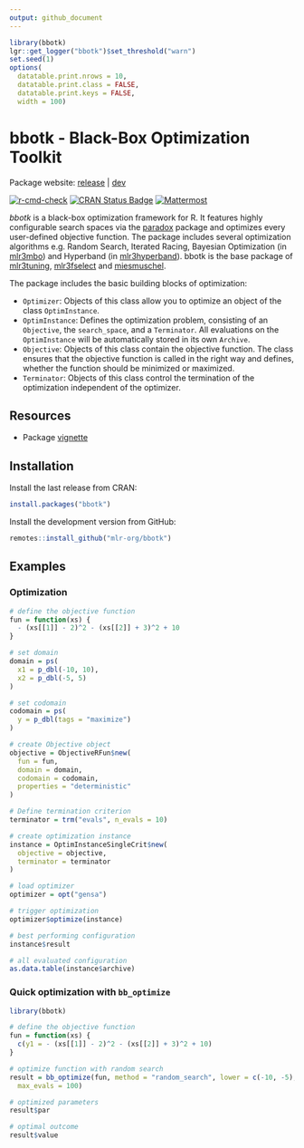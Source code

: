 ```yaml
---
output: github_document
---
```


```r
library(bbotk)
lgr::get_logger("bbotk")$set_threshold("warn")
set.seed(1)
options(
  datatable.print.nrows = 10,
  datatable.print.class = FALSE,
  datatable.print.keys = FALSE,
  width = 100)
```

# bbotk - Black-Box Optimization Toolkit

Package website: [release](https://bbotk.mlr-org.com/) | [dev](https://bbotk.mlr-org.com/dev/)

<!-- badges: start -->
[![r-cmd-check](https://github.com/mlr-org/bbotk/actions/workflows/r-cmd-check.yml/badge.svg)](https://github.com/mlr-org/bbotk/actions/workflows/r-cmd-check.yml)
[![CRAN Status Badge](https://www.r-pkg.org/badges/version-ago/bbotk)](https://cran.r-project.org/package=bbotk)
[![Mattermost](https://img.shields.io/badge/chat-mattermost-orange.svg)](https://lmmisld-lmu-stats-slds.srv.mwn.de/mlr_invite/)
<!-- badges: end -->

*bbotk* is a black-box optimization framework for R.
It features highly configurable search spaces via the [paradox](https://github.com/mlr-org/paradox) package and optimizes every user-defined objective function.
The package includes several optimization algorithms e.g. Random Search, Iterated Racing, Bayesian Optimization (in [mlr3mbo](https://github.com/mlr-org/mlr3mbo)) and Hyperband (in [mlr3hyperband](https://github.com/mlr-org/mlr3hyperband)).
bbotk is the base package of [mlr3tuning](https://github.com/mlr-org/mlr3tuning), [mlr3fselect](https://github.com/mlr-org/mlr3fselect) and [miesmuschel](https://github.com/mlr-org/miesmuschel).

The package includes the basic building blocks of optimization:

* `Optimizer`: Objects of this class allow you to optimize an object of the class `OptimInstance`.
* `OptimInstance`: Defines the optimization problem, consisting of an `Objective`, the `search_space`, and a `Terminator`.
   All evaluations on the `OptimInstance` will be automatically stored in its own `Archive`.
* `Objective`: Objects of this class contain the objective function.
   The class ensures that the objective function is called in the right way and defines, whether the function should be minimized or maximized.
* `Terminator`: Objects of this class control the termination of the optimization independent of the optimizer.

## Resources

* Package [vignette](https://CRAN.R-project.org/package=bbotk/vignettes/bbotk.html)

## Installation

Install the last release from CRAN:

```r
install.packages("bbotk")
```

Install the development version from GitHub:

```r
remotes::install_github("mlr-org/bbotk")
```

## Examples

### Optimization

```r
# define the objective function
fun = function(xs) {
  - (xs[[1]] - 2)^2 - (xs[[2]] + 3)^2 + 10
}

# set domain
domain = ps(
  x1 = p_dbl(-10, 10),
  x2 = p_dbl(-5, 5)
)

# set codomain
codomain = ps(
  y = p_dbl(tags = "maximize")
)

# create Objective object
objective = ObjectiveRFun$new(
  fun = fun,
  domain = domain,
  codomain = codomain,
  properties = "deterministic"
)

# Define termination criterion
terminator = trm("evals", n_evals = 10)

# create optimization instance
instance = OptimInstanceSingleCrit$new(
  objective = objective,
  terminator = terminator
)

# load optimizer
optimizer = opt("gensa")

# trigger optimization
optimizer$optimize(instance)

# best performing configuration
instance$result

# all evaluated configuration
as.data.table(instance$archive)
```

### Quick optimization with `bb_optimize`

```r
library(bbotk)

# define the objective function
fun = function(xs) {
  c(y1 = - (xs[[1]] - 2)^2 - (xs[[2]] + 3)^2 + 10)
}

# optimize function with random search
result = bb_optimize(fun, method = "random_search", lower = c(-10, -5), upper = c(10, 5),
  max_evals = 100)

# optimized parameters
result$par

# optimal outcome
result$value
```
